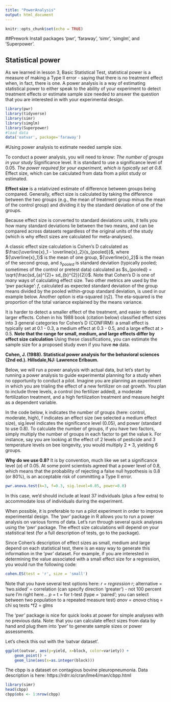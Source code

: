 ```yaml
---
title: "PowerAnalysis"
output: html_document
---
```


```r
knitr::opts_chunk$set(echo = TRUE)
```

##Prework
Install packages 'pwr', 'faraway', 'simr', 'simglm', and 'Superpower'.

## Statistical power

As we learned in lesson 3, Basic Statistical Test, statistical power is a measure of making a Type II error - saying that there is no treatment effect when, in fact, there is one. A power analysis is a way of estimating statistical power to either speak to the ability of your experiment to detect treatment effects or estimate sample size needed to answer the question that you are interested in with your experimental design. 

```r
library(pwr)
library(tidyverse)
library(simr)
library(simglm)
library(Superpower)
#load data
data('oatvar', package='faraway')
```
#Using power analysis to estimate needed sample size.

To conduct a power analysis, you will need to know: 
*The number of groups in your study
*Significance level. It is standard to use a significance level of 0.05.
*The power required for your experiment, which is typically set at 0.8.
*Effect size, which can be calculated from data from a pilot study or estimated. 

**Effect size** is a relativized estimate of difference between groups being compared. Generally, effect size is calculated by taking the difference between the two groups (e.g., the mean of treatment group minus the mean of the control group) and dividing it by the standard deviation of one of the groups.

Because effect size is converted to standard deviations units, it tells you how many standard deviations lie between the two means, and can be compared across datasets regardless of the original units of the study (which is why effect sizes are calculated for meta-analyses).

A classic effect size calculation is Cohen's D calculated as $\frac{\overline{x}_1 - \overline{x}_2}{s_{pooled}}$, where ${\overline{x}_1}$ is the mean of one group, ${\overline{x}_2}$ is the mean of the second group, and $s_{pooled}$ is standard deviation (typically pooled; sometimes of the control or pretest data) calculated as $s_{pooled} = \sqrt{\frac{sd_{a}^{2}+ sd_{b}^{2}}{2}}$. Note that Cohen's D is one of *many* ways of calculating effect size. Two other metrics are used by the 'pwr package': $f$, calculated as expected standard deviation of the group means divided by the pooled within-group standard deviation, is used in our example below. Another option is eta-squared (η2). The eta-squared is the proportion of the total variance explained by the means variance.

It is harder to detect a smaller effect of the treatment, and easier to detect larger effects. Cohen in his 1988 book (citation below) classified effect sizes into 3 general categories for Cohen's D (CONFIRM): a small effect is typically set at 0.1 - 0.3, a medium effect at 0.3 - 0.5, and a large effect at > 0.5. **Note that the range for small, medium, and large effects differ by effect size calculation** Using these classifications, you can estimate the sample size for a proposed study even if you have **no** data. 

**Cohen, J. (1988). Statistical power analysis for the behavioral sciences (2nd ed.). Hillsdale,NJ:
Lawrence Erlbaum.**

Below, we will run a power analysis with actual data, but let's start by running a power analysis to guide experimental planning for a study when no opportunity to conduct a pilot. Imagine you are planning an experiment in which you are trialing the effect of a new fertilizer on oat growth. You plan to include three levels, a control (no fertilizer added), a moderate fertilization treatment, and a high fertilization treatment and measure height as a dependent variable.

In the code below, k indicates the number of groups (here: control, moderate, high), f indicates an effect size (we selected a medium effect size), sig.level indicates the significance level (0.05), and power (standard to use 0.8). To calculate the number of groups, if you have two factors, simply multiply the number of groups in each factor to get the value k. For instance, say you are looking at the effect of 2 levels of pesticide and 3 temperature levels on bee longevity, you would multiply 2 * 3, yielding 6 groups.

**Why do we use 0.8?**
It is by convention, much like we set a significance level ($\alpha$) of 0.05. At some point scientists agreed that a power level of 0.8, which means that the probability of rejecting a false null hypothesis is 0.8 (or 80%), is an acceptable risk of committing a Type II error.

```r
pwr.anova.test(k=3, f=0.3, sig.level=0.05, power=0.8) 
```
In this case, we'd should include at least 37 individuals (plus a few extra) to accommodate loss of individuals during the experiment.

When possible, it is preferable to run a pilot experiment in order to improve experimental design. The 'pwr' package in R allows you to run a power analysis on various forms of data. Let's run through several quick analyses using the 'pwr' package. The effect size calculations will depend on your statistical test (for a full description of tests, go to the package).  

Since Cohen's description of effect sizes as small, medium and large depend on each statistical test, there is an easy way to generate this information in the 'pwr' dataset. For example, if you are interested in determining the value associated with a small effect size for a regression, you would run the following code:

```r
cohen.ES(test = 'r', size = 'small')
```
Note that you have several test options here: 
*r = regression
*r; alternative = 'two.sided' = correlation (can specify direction 'greater') - not 100 percent sure I'm right here...
*p = 
*t = for t-test (type = 'paired'; you can select between two population to a repeated measure test)
*anov = anova
*chisq = chi sq tests
*f2 = glms

The 'pwr' package is nice for quick looks at power for simple analyses with no previous data. Note: that you can calculate effect sizes from data by hand and plug them into 'pwr' to generate sample sizes or power assessments. 

Let's check this out with the 'oatvar dataset'. 

```r
ggplot(oatvar, aes(y=yield, x=block, color=variety)) + 
    geom_point() +
    geom_line(aes(x=as.integer(block)))
```

The cbpp is a dataset on contagious bovine pleuropneumonia. Data description is here:
https://rdrr.io/cran/lme4/man/cbpp.html

```r
library(simr)
head(cbpp)
cbpp$obs <- 1:nrow(cbpp)
```
